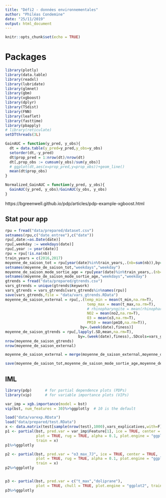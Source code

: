 ```yaml
---
title: "Défi2 - données environnementales"
author: "Philéas Condemine"
date: "25/11/2019"
output: html_document
---
```


```r
knitr::opts_chunk$set(echo = TRUE)
```

# Packages 

```r
library(plotly)
library(data.table)
library(readxl)
library(lubridate)
library(glmnet)
library(gbm)
library(xgboost)
library(dplyr)
library(TSdist)
library(FNN)
library(leaflet)
library(fasttime)
library(pbapply)
# library(reticulate)
setDTthreads(3L)
```

```r
GainAUC = function(y_pred, y_obs){
  dt = data.table(y_pred=y_pred,y_obs=y_obs)
  setorder(dt,-y_pred)
  dt$prop_pred = 1:nrow(dt)/nrow(dt)
  dt[,prop_obs := cumsum(y_obs)/sum(y_obs)]
  # ggplot(dt,aes(x=prop_pred,y=prop_obs))+geom_line()
  mean(dt$prop_obs)
}

Normalized_GainAUC = function(y_pred, y_obs){
  GainAUC(y_pred, y_obs)/GainAUC(y_obs, y_obs)
}
```

https://bgreenwell.github.io/pdp/articles/pdp-example-xgboost.html

## Stat pour app

```r
rpu = fread("data/prepared/dataset.csv")
setnames(rpu,c("date_entree"),c("date"))
rpu[,date:=as.Date(date)]
rpu[,weekday := weekdays(date)]
rpu[,year := year(date)]
rpu = rpu[!is.na(nb)]
train_years = c(2016,2017)
moyenne_de_saison_tot = rpu[year(date)%in%train_years,.(nb=sum(nb)),by=.(finess,date)][,.(nb = mean(nb)),by=.(month(date),weekdays(date),finess)]
setnames(moyenne_de_saison_tot,"weekdays","weekday")
moyenne_de_saison_mode_sortie_age = rpu[year(date)%in%train_years,.(nb=sum(nb)),by=.(finess,date,categorie_age)][,.(nb = mean(nb)),by=.(month(date),weekdays(date),finess,categorie_age)]
setnames(moyenne_de_saison_mode_sortie_age,"weekdays","weekday")
gtrends = fread("data/prepared/gtrends.csv")
vars_gtrends = unique(gtrends$keywork)
vars_gtrends = vars_gtrends[vars_gtrends%in%names(rpu)]
save(vars_gtrends,file = "data/vars_gtrends.RData")
moyenne_de_saison_external = rpu[,.(temp_min = mean(t_min,na.rm=T),
                                     temp_max = mean(t_max,na.rm=T), 
                                     # rhinopharyngite = mean(rhinopharyngite,na.rm=T),
                                     NO2 = mean(no2,na.rm=T),
                                     O3 = mean(o3,na.rm=T),
                                     PM10 = mean(pm10,na.rm=T)),
                                  by=.(week(date),finess)]
moyenne_de_saison_gtrends = rpu[,lapply(.SD,mean,na.rm=T),
                                 by=.(week(date),finess),.SDcols=vars_gtrends]
nrow(moyenne_de_saison_gtrends)
nrow(moyenne_de_saison_external)

moyenne_de_saison_external = merge(moyenne_de_saison_external,moyenne_de_saison_gtrends,by=c("week","finess"))

save(moyenne_de_saison_tot,moyenne_de_saison_mode_sortie_age,moyenne_de_saison_external,file = "data/prepared/moyennes_de_saison.RData")
```

## IML

```r
library(pdp)      # for partial dependence plots (PDPs)
library(vip)      # for variable importance plots (VIPs)
```


```r
var_imp = xgb.importance(model = bst)
vip(bst, num_features = 30)%>%ggplotly  # 10 is the default
```


```r

load("data/varexp.RData")
load("data/prepared/test.RData")
x <- data.matrix(test[sample(nrow(test),1000),vars_explicatives,with=F])  # training features
p1 <- partial(bst, pred.var = var_imp$Feature[1], ice = TRUE, center = TRUE, 
              plot = TRUE, rug = TRUE, alpha = 0.1, plot.engine = "ggplot2", 
              train = x)
p1%>%ggplotly

p2 <- partial(bst, pred.var = "o3_max_7J", ice = TRUE, center = TRUE, 
              plot = TRUE, rug = TRUE, alpha = 0.1, plot.engine = "ggplot2",
              train = x)
p2%>%ggplotly


p3 <- partial(bst, pred.var = c("t_max","doliprane"),
              plot = TRUE, chull = TRUE, plot.engine = "ggplot2", train = x)
p3%>%ggplotly
```










